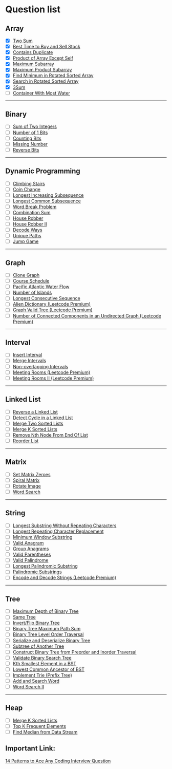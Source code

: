 # Question list

## Array

- [x] [Two Sum](https://leetcode.com/problems/two-sum/)
- [x] [Best Time to Buy and Sell Stock](https://leetcode.com/problems/best-time-to-buy-and-sell-stock/)
- [x] [Contains Duplicate](https://leetcode.com/problems/contains-duplicate/)
- [x] [Product of Array Except Self](https://leetcode.com/problems/product-of-array-except-self/)
- [x] [Maximum Subarray](https://leetcode.com/problems/maximum-subarray/)
- [x] [Maximum Product Subarray](https://leetcode.com/problems/maximum-product-subarray/)
- [x] [Find Minimum in Rotated Sorted Array](https://leetcode.com/problems/find-minimum-in-rotated-sorted-array/)
- [x] [Search in Rotated Sorted Array](https://leetcode.com/problems/search-in-rotated-sorted-array/)
- [x] [3Sum](https://leetcode.com/problems/3sum/)
- [ ] [Container With Most Water](https://leetcode.com/problems/container-with-most-water/)

---

## Binary

- [ ] [Sum of Two Integers](https://leetcode.com/problems/sum-of-two-integers/)
- [ ] [Number of 1 Bits](https://leetcode.com/problems/number-of-1-bits/)
- [ ] [Counting Bits](https://leetcode.com/problems/counting-bits/)
- [ ] [Missing Number](https://leetcode.com/problems/missing-number/)
- [ ] [Reverse Bits](https://leetcode.com/problems/reverse-bits/)

---

## Dynamic Programming

- [ ] [Climbing Stairs](https://leetcode.com/problems/climbing-stairs/)
- [ ] [Coin Change](https://leetcode.com/problems/coin-change/)
- [ ] [Longest Increasing Subsequence](https://leetcode.com/problems/longest-increasing-subsequence/)
- [ ] [Longest Common Subsequence](https://leetcode.com/problems/longest-common-subsequence/)
- [ ] [Word Break Problem](https://leetcode.com/problems/word-break/)
- [ ] [Combination Sum](https://leetcode.com/problems/combination-sum-iv/)
- [ ] [House Robber](https://leetcode.com/problems/house-robber/)
- [ ] [House Robber II](https://leetcode.com/problems/house-robber-ii/)
- [ ] [Decode Ways](https://leetcode.com/problems/decode-ways/)
- [ ] [Unique Paths](https://leetcode.com/problems/unique-paths/)
- [ ] [Jump Game](https://leetcode.com/problems/jump-game/)

---

## Graph

- [ ] [Clone Graph](https://leetcode.com/problems/clone-graph/)
- [ ] [Course Schedule](https://leetcode.com/problems/course-schedule/)
- [ ] [Pacific Atlantic Water Flow](https://leetcode.com/problems/pacific-atlantic-water-flow/)
- [ ] [Number of Islands](https://leetcode.com/problems/number-of-islands/)
- [ ] [Longest Consecutive Sequence](https://leetcode.com/problems/longest-consecutive-sequence/)
- [ ] [Alien Dictionary (Leetcode Premium)](https://leetcode.com/problems/alien-dictionary/)
- [ ] [Graph Valid Tree (Leetcode Premium)](https://leetcode.com/problems/graph-valid-tree/)
- [ ] [Number of Connected Components in an Undirected Graph (Leetcode Premium)](https://leetcode.com/problems/number-of-connected-components-in-an-undirected-graph/)

---

## Interval

- [ ] [Insert Interval](https://leetcode.com/problems/insert-interval/)
- [ ] [Merge Intervals](https://leetcode.com/problems/merge-intervals/)
- [ ] [Non-overlapping Intervals](https://leetcode.com/problems/non-overlapping-intervals/)
- [ ] [Meeting Rooms (Leetcode Premium)](https://leetcode.com/problems/meeting-rooms/)
- [ ] [Meeting Rooms II (Leetcode Premium)](https://leetcode.com/problems/meeting-rooms-ii/)

---

## Linked List

- [ ] [Reverse a Linked List](https://leetcode.com/problems/reverse-linked-list/)
- [ ] [Detect Cycle in a Linked List](https://leetcode.com/problems/linked-list-cycle/)
- [ ] [Merge Two Sorted Lists](https://leetcode.com/problems/merge-two-sorted-lists/)
- [ ] [Merge K Sorted Lists](https://leetcode.com/problems/merge-k-sorted-lists/)
- [ ] [Remove Nth Node From End Of List](https://leetcode.com/problems/remove-nth-node-from-end-of-list/)
- [ ] [Reorder List](https://leetcode.com/problems/reorder-list/)

---

## Matrix

- [ ] [Set Matrix Zeroes](https://leetcode.com/problems/set-matrix-zeroes/)
- [ ] [Spiral Matrix](https://leetcode.com/problems/spiral-matrix/)
- [ ] [Rotate Image](https://leetcode.com/problems/rotate-image/)
- [ ] [Word Search](https://leetcode.com/problems/word-search/)

---

## String

- [ ] [Longest Substring Without Repeating Characters](https://leetcode.com/problems/longest-substring-without-repeating-characters/)
- [ ] [Longest Repeating Character Replacement](https://leetcode.com/problems/longest-repeating-character-replacement/)
- [ ] [Minimum Window Substring](https://leetcode.com/problems/minimum-window-substring/)
- [ ] [Valid Anagram](https://leetcode.com/problems/valid-anagram/)
- [ ] [Group Anagrams](https://leetcode.com/problems/group-anagrams/)
- [ ] [Valid Parentheses](https://leetcode.com/problems/valid-parentheses/)
- [ ] [Valid Palindrome](https://leetcode.com/problems/valid-palindrome/)
- [ ] [Longest Palindromic Substring](https://leetcode.com/problems/longest-palindromic-substring/)
- [ ] [Palindromic Substrings](https://leetcode.com/problems/palindromic-substrings/)
- [ ] [Encode and Decode Strings (Leetcode Premium)](https://leetcode.com/problems/encode-and-decode-strings/)

---

## Tree

- [ ] [Maximum Depth of Binary Tree](https://leetcode.com/problems/maximum-depth-of-binary-tree/)
- [ ] [Same Tree](https://leetcode.com/problems/same-tree/)
- [ ] [Invert/Flip Binary Tree](https://leetcode.com/problems/invert-binary-tree/)
- [ ] [Binary Tree Maximum Path Sum](https://leetcode.com/problems/binary-tree-maximum-path-sum/)
- [ ] [Binary Tree Level Order Traversal](https://leetcode.com/problems/binary-tree-level-order-traversal/)
- [ ] [Serialize and Deserialize Binary Tree](https://leetcode.com/problems/serialize-and-deserialize-binary-tree/)
- [ ] [Subtree of Another Tree](https://leetcode.com/problems/subtree-of-another-tree/)
- [ ] [Construct Binary Tree from Preorder and Inorder Traversal](https://leetcode.com/problems/construct-binary-tree-from-preorder-and-inorder-traversal/)
- [ ] [Validate Binary Search Tree](https://leetcode.com/problems/validate-binary-search-tree/)
- [ ] [Kth Smallest Element in a BST](https://leetcode.com/problems/kth-smallest-element-in-a-bst/)
- [ ] [Lowest Common Ancestor of BST](https://leetcode.com/problems/lowest-common-ancestor-of-a-binary-search-tree/)
- [ ] [Implement Trie (Prefix Tree)](https://leetcode.com/problems/implement-trie-prefix-tree/)
- [ ] [Add and Search Word](https://leetcode.com/problems/add-and-search-word-data-structure-design/)
- [ ] [Word Search II](https://leetcode.com/problems/word-search-ii/)

---

## Heap

- [ ] [Merge K Sorted Lists](https://leetcode.com/problems/merge-k-sorted-lists/)
- [ ] [Top K Frequent Elements](https://leetcode.com/problems/top-k-frequent-elements/)
- [ ] [Find Median from Data Stream](https://leetcode.com/problems/find-median-from-data-stream/)

## Important Link:

[14 Patterns to Ace Any Coding Interview Question](https://hackernoon.com/14-patterns-to-ace-any-coding-interview-question-c5bb3357f6ed)
